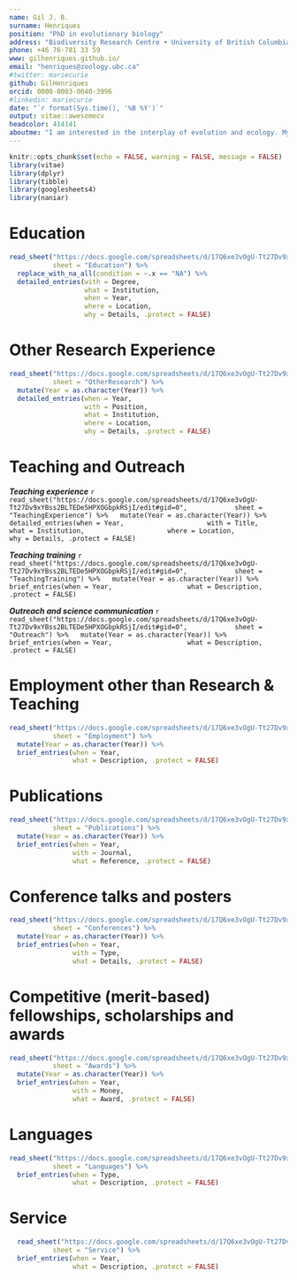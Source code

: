 ```yaml
---
name: Gil J. B.
surname: Henriques
position: "PhD in evolutionary biology"
address: "Biodiversity Research Centre • University of British Columbia, Vancouver • Unceded Musqueam territory"
phone: +46 76-781 33 59
www: gilhenriques.github.io/
email: "henriques@zoology.ubc.ca"
#twitter: mariecurie
github: GilHenriques
orcid: 0000-0003-0040-3996
#linkedin: mariecurie
date: "`r format(Sys.time(), '%B %Y')`"
output: vitae::awesomecv
headcolor: 414141
aboutme: "I am interested in the interplay of evolution and ecology. My current research focuses on the evolution of social behaviours such as cooperation and conflict. Other research topics include sex allocation and biological diversification. I use a theoretical approach (with an emphasis on adaptive dynamics and individual-based simulations), occasionally in combination with empirical work."
---
```


```r
knitr::opts_chunk$set(echo = FALSE, warning = FALSE, message = FALSE)
library(vitae)
library(dplyr)
library(tibble)
library(googlesheets4)
library(naniar)
```

# Education
```r
read_sheet("https://docs.google.com/spreadsheets/d/17Q6xe3vOgU-Tt27Dv9xYBss2BLTEDe5HPXOGbpkRSjI/edit#gid=0",
           sheet = "Education") %>%
  replace_with_na_all(condition = ~.x == "NA") %>%
  detailed_entries(with = Degree, 
                   what = Institution, 
                   when = Year, 
                   where = Location, 
                   why = Details, .protect = FALSE)
```


# Other Research Experience 
```r
read_sheet("https://docs.google.com/spreadsheets/d/17Q6xe3vOgU-Tt27Dv9xYBss2BLTEDe5HPXOGbpkRSjI/edit#gid=0",
           sheet = "OtherResearch") %>%
  mutate(Year = as.character(Year)) %>% 
  detailed_entries(when = Year, 
                   with = Position, 
                   what = Institution, 
                   where = Location, 
                   why = Details, .protect = FALSE)
```

# Teaching and Outreach
***Teaching experience***
  ```r
read_sheet("https://docs.google.com/spreadsheets/d/17Q6xe3vOgU-Tt27Dv9xYBss2BLTEDe5HPXOGbpkRSjI/edit#gid=0",
           sheet = "TeachingExperience") %>%
  mutate(Year = as.character(Year)) %>% 
  detailed_entries(when = Year, 
                   with = Title, 
                   what = Institution, 
                   where = Location, 
                   why = Details, .protect = FALSE)
```

***Teaching training***
  ```r
read_sheet("https://docs.google.com/spreadsheets/d/17Q6xe3vOgU-Tt27Dv9xYBss2BLTEDe5HPXOGbpkRSjI/edit#gid=0",
           sheet = "TeachingTraining") %>%
  mutate(Year = as.character(Year)) %>% 
  brief_entries(when = Year,  
                what = Description, .protect = FALSE)
```

\pagebreak

***Outreach and science communication***
  ```r
read_sheet("https://docs.google.com/spreadsheets/d/17Q6xe3vOgU-Tt27Dv9xYBss2BLTEDe5HPXOGbpkRSjI/edit#gid=0",
           sheet = "Outreach") %>%
  mutate(Year = as.character(Year)) %>% 
  brief_entries(when = Year,  
                what = Description, .protect = FALSE)
```

# Employment other than Research \& Teaching
```r
read_sheet("https://docs.google.com/spreadsheets/d/17Q6xe3vOgU-Tt27Dv9xYBss2BLTEDe5HPXOGbpkRSjI/edit#gid=0",
           sheet = "Employment") %>%
  mutate(Year = as.character(Year)) %>% 
  brief_entries(when = Year,  
                what = Description, .protect = FALSE)
```

# Publications
```r
read_sheet("https://docs.google.com/spreadsheets/d/17Q6xe3vOgU-Tt27Dv9xYBss2BLTEDe5HPXOGbpkRSjI/edit#gid=0",
           sheet = "Publications") %>%
  mutate(Year = as.character(Year)) %>% 
  brief_entries(when = Year, 
                with = Journal, 
                what = Reference, .protect = FALSE)
```

# Conference talks and posters
```r
read_sheet("https://docs.google.com/spreadsheets/d/17Q6xe3vOgU-Tt27Dv9xYBss2BLTEDe5HPXOGbpkRSjI/edit#gid=0",
           sheet = "Conferences") %>%
  mutate(Year = as.character(Year)) %>% 
  brief_entries(when = Year, 
                with = Type, 
                what = Details, .protect = FALSE)
```

\newpage

# Competitive (merit-based) fellowships, scholarships and awards
```r
read_sheet("https://docs.google.com/spreadsheets/d/17Q6xe3vOgU-Tt27Dv9xYBss2BLTEDe5HPXOGbpkRSjI/edit#gid=0",
           sheet = "Awards") %>%
  mutate(Year = as.character(Year)) %>% 
  brief_entries(when = Year, 
                with = Money, 
                what = Award, .protect = FALSE)
```

# Languages
```r
read_sheet("https://docs.google.com/spreadsheets/d/17Q6xe3vOgU-Tt27Dv9xYBss2BLTEDe5HPXOGbpkRSjI/edit#gid=0",
           sheet = "Languages") %>%
  brief_entries(when = Type, 
                what = Description, .protect = FALSE)
```

# Service
```r
  read_sheet("https://docs.google.com/spreadsheets/d/17Q6xe3vOgU-Tt27Dv9xYBss2BLTEDe5HPXOGbpkRSjI/edit#gid=0",
           sheet = "Service") %>%
  brief_entries(when = Year, 
                what = Description, .protect = FALSE)
```
